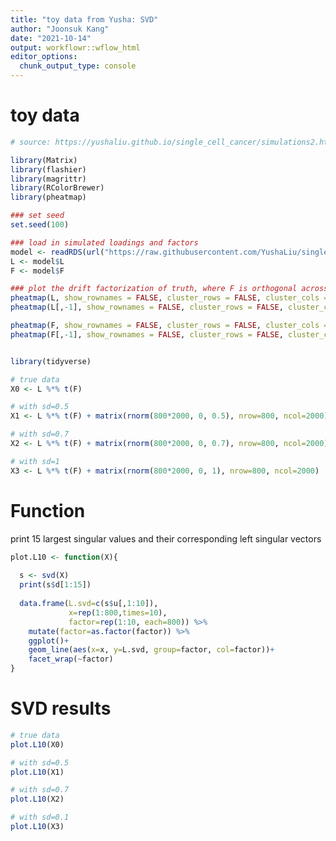 ```yaml
---
title: "toy data from Yusha: SVD"
author: "Joonsuk Kang"
date: "2021-10-14"
output: workflowr::wflow_html
editor_options:
  chunk_output_type: console
---
```


# toy data

```r
# source: https://yushaliu.github.io/single_cell_cancer/simulations2.html

library(Matrix)
library(flashier)
library(magrittr)
library(RColorBrewer)
library(pheatmap)

### set seed
set.seed(100)

### load in simulated loadings and factors
model <- readRDS(url("https://raw.githubusercontent.com/YushaLiu/single_cell_cancer/master/data/model.rds"))
L <- model$L
F <- model$F

### plot the drift factorization of truth, where F is orthogonal across columns 
pheatmap(L, show_rownames = FALSE, cluster_rows = FALSE, cluster_cols = FALSE, main="True L")
pheatmap(L[,-1], show_rownames = FALSE, cluster_rows = FALSE, cluster_cols = FALSE, main="True L")

pheatmap(F, show_rownames = FALSE, cluster_rows = FALSE, cluster_cols = FALSE, main="True F")
pheatmap(F[,-1], show_rownames = FALSE, cluster_rows = FALSE, cluster_cols = FALSE, main="True F")


library(tidyverse)

# true data
X0 <- L %*% t(F)

# with sd=0.5
X1 <- L %*% t(F) + matrix(rnorm(800*2000, 0, 0.5), nrow=800, ncol=2000)

# with sd=0.7
X2 <- L %*% t(F) + matrix(rnorm(800*2000, 0, 0.7), nrow=800, ncol=2000)

# with sd=1
X3 <- L %*% t(F) + matrix(rnorm(800*2000, 0, 1), nrow=800, ncol=2000)
```

# Function 

print 15 largest singular values and their corresponding left singular vectors

```r
plot.L10 <- function(X){
  
  s <- svd(X)
  print(s$d[1:15])
  
  data.frame(L.svd=c(s$u[,1:10]),
             x=rep(1:800,times=10),
             factor=rep(1:10, each=800)) %>%
    mutate(factor=as.factor(factor)) %>%
    ggplot()+
    geom_line(aes(x=x, y=L.svd, group=factor, col=factor))+
    facet_wrap(~factor)
}
```


# SVD results


```r
# true data
plot.L10(X0)
```


```r
# with sd=0.5
plot.L10(X1)
```


```r
# with sd=0.7
plot.L10(X2)
```

```r
# with sd=0.1
plot.L10(X3)
```

